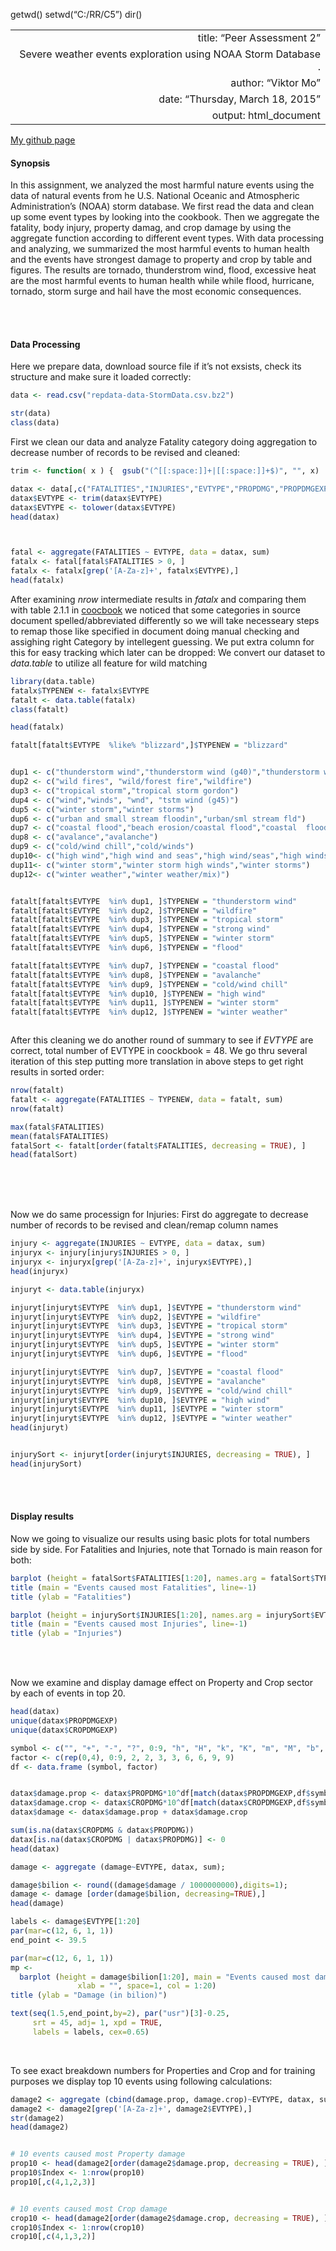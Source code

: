 getwd()
setwd("C:/RR/C5")
dir()

---
  title: "Peer Assessment 2"
  Severe weather events exploration using NOAA Storm Database .
author: "Viktor Mo"
date: "Thursday, March 18, 2015"
output: html_document
---
  [My github page](https://github.com/dainova/RepData_PeerAssessment2)

<h4>Synopsis</h4>

In this assignment, we analyzed the most harmful nature events using the data of natural events from he U.S. National Oceanic and Atmospheric Administration's (NOAA) storm database. We first read the data and clean up some event types by looking into the cookbook. Then we aggregate the fatality, body injury, property damag, and crop damage by using the aggregate function according to different event types. With data processing and analyzing, we summarized the most harmful events to human health and the events have strongest damage to property and crop by table and figures. The results are tornado, thunderstrom wind, flood, excessive heat are the most harmful events to human health while while flood, hurricane, tornado, storm surge and hail have the most economic consequences.



<br><br>  

  
<h4>Data Processing</h4> 
Here we prepare data, download source file if it's not exsists, check its structure and make sure it loaded correctly:
```r
data <- read.csv("repdata-data-StormData.csv.bz2")

str(data)
class(data)

```

  

First we clean our data and analyze Fatality category doing aggregation to decrease number of records to be revised 
and cleaned:                

```r
trim <- function( x ) {  gsub("(^[[:space:]]+|[[:space:]]+$)", "", x)    }

datax <- data[,c("FATALITIES","INJURIES","EVTYPE","PROPDMG","PROPDMGEXP", "CROPDMGEXP", "CROPDMG")]
datax$EVTYPE <- trim(datax$EVTYPE)
datax$EVTYPE <- tolower(datax$EVTYPE)
head(datax)



fatal <- aggregate(FATALITIES ~ EVTYPE, data = datax, sum)
fatalx <- fatal[fatal$FATALITIES > 0, ]
fatalx <- fatalx[grep('[A-Za-z]+', fatalx$EVTYPE),]
head(fatalx)

```

After examining _nrow_ intermediate results in _fatalx_ and comparing them with table 2.1.1 in [coocbook](https://d396qusza40orc.cloudfront.net/repdata%2Fpeer2_doc%2Fpd01016005curr.pdf) we noticed that some categories in source document spelled/abbreviated differently so we will take necesseary steps to remap those like specified in document doing manual checking and assighing right Category by intellegent guessing. We put extra column for this for easy tracking which later can be dropped:
We convert our dataset to _data.table_ to utilize all feature for wild matching

```r
library(data.table)
fatalx$TYPENEW <- fatalx$EVTYPE
fatalt <- data.table(fatalx)
class(fatalt)

head(fatalx)

fatalt[fatalt$EVTYPE  %like% "blizzard",]$TYPENEW = "blizzard"


dup1 <- c("thunderstorm wind","thunderstorm wind (g40)","thunderstorm wind g52","thunderstorm winds","thundertorm winds","tstm wind","tstm wind (g35)","tstm wind/hail", "coastal storm","coastalstorm")
dup2 <- c("wild fires", "wild/forest fire","wildfire")
dup3 <- c("tropical storm","tropical storm gordon")
dup4 <- c("wind","winds", "wnd", "tstm wind (g45)")
dup5 <- c("winter storm","winter storms")
dup6 <- c("urban and small stream floodin","urban/sml stream fld")
dup7 <- c("coastal flood","beach erosion/coastal flood","coastal  flooding/erosion","coastal flooding","coastal flooding/erosion","coastal/tidal flood","coastalflood","cstl flooding/erosion","erosion/cstl flood","beach flood","breakup flooding")
dup8 <- c("avalance","avalanche")
dup9 <- c("cold/wind chill","cold/winds")
dup10<- c("high wind","high wind and seas","high wind/seas","high winds","high winds/snow")
dup11<- c("winter storm","winter storm high winds","winter storms")
dup12<- c("winter weather","winter weather/mix)")


fatalt[fatalt$EVTYPE  %in% dup1, ]$TYPENEW = "thunderstorm wind"
fatalt[fatalt$EVTYPE  %in% dup2, ]$TYPENEW = "wildfire"
fatalt[fatalt$EVTYPE  %in% dup3, ]$TYPENEW = "tropical storm"
fatalt[fatalt$EVTYPE  %in% dup4, ]$TYPENEW = "strong wind"
fatalt[fatalt$EVTYPE  %in% dup5, ]$TYPENEW = "winter storm"
fatalt[fatalt$EVTYPE  %in% dup6, ]$TYPENEW = "flood"

fatalt[fatalt$EVTYPE  %in% dup7, ]$TYPENEW = "coastal flood"
fatalt[fatalt$EVTYPE  %in% dup8, ]$TYPENEW = "avalanche"
fatalt[fatalt$EVTYPE  %in% dup9, ]$TYPENEW = "cold/wind chill"
fatalt[fatalt$EVTYPE  %in% dup10, ]$TYPENEW = "high wind"
fatalt[fatalt$EVTYPE  %in% dup11, ]$TYPENEW = "winter storm"
fatalt[fatalt$EVTYPE  %in% dup12, ]$TYPENEW = "winter weather"



```
After this cleaning we do another round of summary to see if _EVTYPE_ are correct, total number of EVTYPE in coockbook = 48. We go thru several iteration of this step putting more translation in above steps to get right results in sorted order:

```r
nrow(fatalt)
fatalt <- aggregate(FATALITIES ~ TYPENEW, data = fatalt, sum)
nrow(fatalt)

max(fatal$FATALITIES)
mean(fatal$FATALITIES)
fatalSort <- fatalt[order(fatalt$FATALITIES, decreasing = TRUE), ]
head(fatalSort)
```
<br><br><br>






Now we do same processign for Injuries:
First do aggregate to decrease number of records to be revised and clean/remap  column names
```r

injury <- aggregate(INJURIES ~ EVTYPE, data = datax, sum)
injuryx <- injury[injury$INJURIES > 0, ]
injuryx <- injuryx[grep('[A-Za-z]+', injuryx$EVTYPE),]
head(injuryx)

injuryt <- data.table(injuryx)

injuryt[injuryt$EVTYPE  %in% dup1, ]$EVTYPE = "thunderstorm wind"
injuryt[injuryt$EVTYPE  %in% dup2, ]$EVTYPE = "wildfire"
injuryt[injuryt$EVTYPE  %in% dup3, ]$EVTYPE = "tropical storm"
injuryt[injuryt$EVTYPE  %in% dup4, ]$EVTYPE = "strong wind"
injuryt[injuryt$EVTYPE  %in% dup5, ]$EVTYPE = "winter storm"
injuryt[injuryt$EVTYPE  %in% dup6, ]$EVTYPE = "flood"

injuryt[injuryt$EVTYPE  %in% dup7, ]$EVTYPE = "coastal flood"
injuryt[injuryt$EVTYPE  %in% dup8, ]$EVTYPE = "avalanche"
injuryt[injuryt$EVTYPE  %in% dup9, ]$EVTYPE = "cold/wind chill"
injuryt[injuryt$EVTYPE  %in% dup10, ]$EVTYPE = "high wind"
injuryt[injuryt$EVTYPE  %in% dup11, ]$EVTYPE = "winter storm"
injuryt[injuryt$EVTYPE  %in% dup12, ]$EVTYPE = "winter weather"
head(injuryt)


injurySort <- injuryt[order(injuryt$INJURIES, decreasing = TRUE), ]
head(injurySort)
```

<br><br>


<h4>Display results</h4>
Now we going to  visualize  our results using basic plots for total numbers side by side.
For Fatalities and Injuries, note that Tornado is main reason for both:

```r

barplot (height = fatalSort$FATALITIES[1:20], names.arg = fatalSort$TYPENEW[1:20], las = 2, col = 1:20)
title (main = "Events caused most Fatalities", line=-1)
title (ylab = "Fatalities")
```

```r
barplot (height = injurySort$INJURIES[1:20], names.arg = injurySort$EVTYPE[1:20], las = 2,  col = 1:20)
title (main = "Events caused most Injuries", line=-1)
title (ylab = "Injuries")

```
<br>
<br>



Now we examine and display damage effect on Property and Crop  sector by each of events in top 20.
```r
head(datax)
unique(datax$PROPDMGEXP)
unique(datax$CROPDMGEXP)

symbol <- c("", "+", "-", "?", 0:9, "h", "H", "k", "K", "m", "M", "b", "B");
factor <- c(rep(0,4), 0:9, 2, 2, 3, 3, 6, 6, 9, 9)
df <- data.frame (symbol, factor)


datax$damage.prop <- datax$PROPDMG*10^df[match(datax$PROPDMGEXP,df$symbol),2]
datax$damage.crop <- datax$CROPDMG*10^df[match(datax$CROPDMGEXP,df$symbol),2]
datax$damage <- datax$damage.prop + datax$damage.crop

sum(is.na(datax$CROPDMG & datax$PROPDMG))
datax[is.na(datax$CROPDMG | datax$PROPDMG)] <- 0
head(datax)

damage <- aggregate (damage~EVTYPE, datax, sum);

damage$bilion <- round((damage$damage / 1000000000),digits=1);
damage <- damage [order(damage$bilion, decreasing=TRUE),]
head(damage)

labels <- damage$EVTYPE[1:20]
par(mar=c(12, 6, 1, 1))
end_point <- 39.5

par(mar=c(12, 6, 1, 1))
mp <- 
  barplot (height = damage$bilion[1:20], main = "Events caused most damage to Property and Crop ",
               xlab = "", space=1, col = 1:20)
title (ylab = "Damage (in bilion)")              

text(seq(1.5,end_point,by=2), par("usr")[3]-0.25, 
     srt = 45, adj= 1, xpd = TRUE,
     labels = labels, cex=0.65)

```
<br>

To see exact breakdown numbers for Properties and Crop and for  training purposes we display top 10 events using following calculations:

```r
damage2 <- aggregate (cbind(damage.prop, damage.crop)~EVTYPE, datax, sum);
damage2 <- damage2[grep('[A-Za-z]+', damage2$EVTYPE),]
str(damage2)
head(damage2)


# 10 events caused most Property damage
prop10 <- head(damage2[order(damage2$damage.prop, decreasing = TRUE), ],10)
prop10$Index <- 1:nrow(prop10)
prop10[,c(4,1,2,3)]


# 10 events caused most Crop damage
crop10 <- head(damage2[order(damage2$damage.crop, decreasing = TRUE), ],10)
crop10$Index <- 1:nrow(crop10)
crop10[,c(4,1,3,2)]

```

